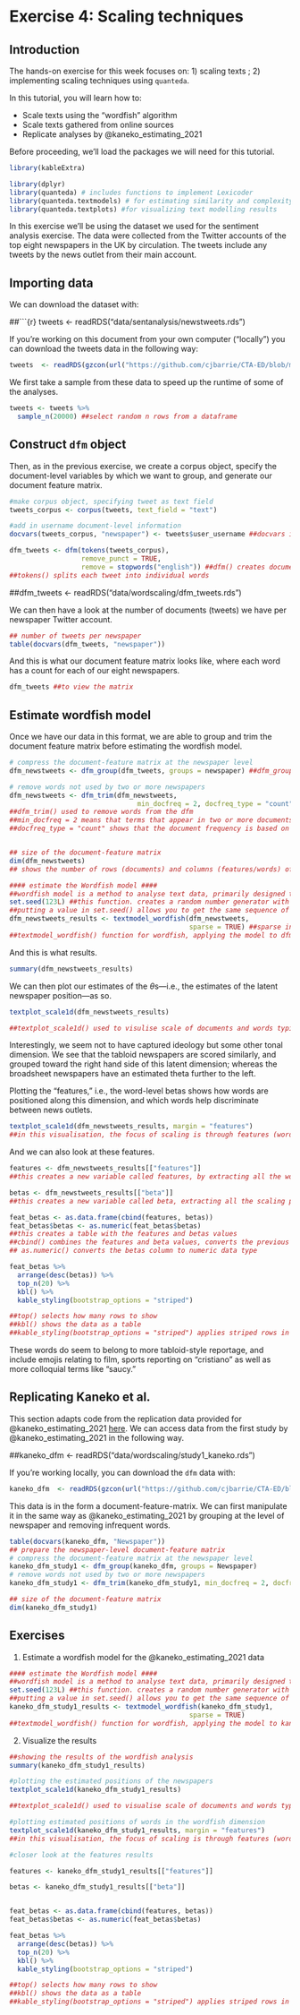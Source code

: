 # Exercise 4: Scaling techniques

## Introduction

The hands-on exercise for this week focuses on: 1) scaling texts ; 2) implementing scaling techniques using `quanteda`. 

In this tutorial, you will learn how to:
  
* Scale texts using the "wordfish" algorithm
* Scale texts gathered from online sources
* Replicate analyses by @kaneko_estimating_2021

Before proceeding, we'll load the packages we will need for this tutorial.

```r
library(kableExtra)
```

```r
library(dplyr)
library(quanteda) # includes functions to implement Lexicoder
library(quanteda.textmodels) # for estimating similarity and complexity measures
library(quanteda.textplots) #for visualizing text modelling results
```

In this exercise we'll be using the dataset we used for the sentiment analysis exercise. The data were collected from the Twitter accounts of the top eight newspapers in the UK by circulation. The tweets include any tweets by the news outlet from their main account. 

## Importing data

We can download the dataset with:

##```{r} tweets <- readRDS("data/sentanalysis/newstweets.rds")

If you're working on this document from your own computer ("locally") you can download the tweets data in the following way:

```r
tweets  <- readRDS(gzcon(url("https://github.com/cjbarrie/CTA-ED/blob/main/data/sentanalysis/newstweets.rds?raw=true")))

```

We first take a sample from these data to speed up the runtime of some of the analyses. 

```r

tweets <- tweets %>%
  sample_n(20000) ##select random n rows from a dataframe

```

## Construct `dfm` object

Then, as in the previous exercise, we create a corpus object, specify the document-level variables by which we want to group, and generate our document feature matrix. 

```r

#make corpus object, specifying tweet as text field
tweets_corpus <- corpus(tweets, text_field = "text")

#add in username document-level information
docvars(tweets_corpus, "newspaper") <- tweets$user_username ##docvars is used to access document variables in the corpus. here, we want to access the usernames in the tweets_corpus corpus

dfm_tweets <- dfm(tokens(tweets_corpus),
                  remove_punct = TRUE, 
                  remove = stopwords("english")) ##dfm() creates document-feature matrix to format text data in suitable format for analysis
##tokens() splits each tweet into individual words

```


##dfm_tweets <- readRDS("data/wordscaling/dfm_tweets.rds")


We can then have a look at the number of documents (tweets) we have per newspaper Twitter account. 

```r

## number of tweets per newspaper
table(docvars(dfm_tweets, "newspaper"))

```

And this is what our document feature matrix looks like, where each word has a count for each of our eight newspapers. 

```r

dfm_tweets ##to view the matrix

```

## Estimate wordfish model

Once we have our data in this format, we are able to group and trim the document feature matrix before estimating the wordfish model.

```r
# compress the document-feature matrix at the newspaper level
dfm_newstweets <- dfm_group(dfm_tweets, groups = newspaper) ##dfm_group() function used to group the dfm. in this code the dfm is grouped by newpaper

# remove words not used by two or more newspapers
dfm_newstweets <- dfm_trim(dfm_newstweets, 
                                min_docfreq = 2, docfreq_type = "count")
##dfm_trim() used to remove words from the dfm
##min_docfreq = 2 means that terms that appear in two or more documents will be shown
##docfreq_type = "count" shows that the document frequency is based on the number of documents


## size of the document-feature matrix
dim(dfm_newstweets)
## shows the number of rows (documents) and columns (features/words) of the dfm

#### estimate the Wordfish model ####
##wordfish model is a method to analyse text data, primarily designed to estimate ideological or thematic positions of words and documents
set.seed(123L) ##this function. creates a random number generator with a specific value that repeat each time
##putting a value in set.seed() allows you to get the same sequence of numbers.
dfm_newstweets_results <- textmodel_wordfish(dfm_newstweets, 
                                             sparse = TRUE) ##sparse indicates that there are a lot of 0s in the dfm
##textmodel_wordfish() function for wordfish, applying the model to dfm_newtweets

```

And this is what results.

```r
summary(dfm_newstweets_results)
```

We can then plot our estimates of the $\theta$s---i.e., the estimates of the latent newspaper position---as so.

```r
textplot_scale1d(dfm_newstweets_results)

##textplot_scale1d() used to visulise scale of documents and words typically for wordfish model. this reveals patterns or relationship of words based on position in the dimensions
```

Interestingly, we seem not to have captured ideology but some other tonal dimension. We see that the tabloid newspapers are scored similarly, and grouped toward the right hand side of this latent dimension; whereas the broadsheet newspapers have an estimated theta further to the left.

Plotting the "features," i.e., the word-level betas shows how words are positioned along this dimension, and which words help discriminate between news outlets.

```r

textplot_scale1d(dfm_newstweets_results, margin = "features")
##in this visualisation, the focus of scaling is through features (words). margin = "features" allows this.

```

And we can also look at these features.

```r

features <- dfm_newstweets_results[["features"]]
##this creates a new variable called features, by extracting all the words (removing newspaper column) from dfm_newstweets_results

betas <- dfm_newstweets_results[["beta"]]
##this creates a new variable called beta, extracting all the scaling position of the words (removes estimated psi and keeps beta).

feat_betas <- as.data.frame(cbind(features, betas))
feat_betas$betas <- as.numeric(feat_betas$betas)
##this creates a table with the features and betas values 
##cbind() combines the features and beta values, converts the previous matrix into a table.
## as.numeric() converts the betas column to numeric data type

feat_betas %>%
  arrange(desc(betas)) %>%
  top_n(20) %>% 
  kbl() %>%
  kable_styling(bootstrap_options = "striped")

##top() selects how many rows to show
##kbl() shows the data as a table
##kable_styling(bootstrap_options = "striped") applies striped rows in the table for better readability

```

These words do seem to belong to more tabloid-style reportage, and include emojis relating to film, sports reporting on "cristiano" as well as more colloquial terms like "saucy."

## Replicating Kaneko et al.

This section adapts code from the replication data provided for @kaneko_estimating_2021 [here](https://dataverse.harvard.edu/dataset.xhtml?persistentId=doi:10.7910/DVN/EL3KYD). We can access data from the first study by @kaneko_estimating_2021 in the following way. 



##kaneko_dfm <- readRDS("data/wordscaling/study1_kaneko.rds")



If you're working locally, you can download the `dfm` data with:

```r
kaneko_dfm  <- readRDS(gzcon(url("https://github.com/cjbarrie/CTA-ED/blob/main/data/wordscaling/study1_kaneko.rds?raw=true")))

```

This data is in the form a document-feature-matrix. We can first manipulate it in the same way as @kaneko_estimating_2021 by grouping at the level of newspaper and removing infrequent words.

```r
table(docvars(kaneko_dfm, "Newspaper"))
## prepare the newspaper-level document-feature matrix
# compress the document-feature matrix at the newspaper level
kaneko_dfm_study1 <- dfm_group(kaneko_dfm, groups = Newspaper)
# remove words not used by two or more newspapers
kaneko_dfm_study1 <- dfm_trim(kaneko_dfm_study1, min_docfreq = 2, docfreq_type = "count")

## size of the document-feature matrix
dim(kaneko_dfm_study1)

```

## Exercises

1. Estimate a wordfish model for the @kaneko_estimating_2021 data

```r


#### estimate the Wordfish model ####
##wordfish model is a method to analyse text data, primarily designed to estimate ideological or thematic positions of words and documents
set.seed(123L) ##this function. creates a random number generator with a specific value. 
##putting a value in set.seed() allows you to get the same sequence of numbers.
kaneko_dfm_study1_results <- textmodel_wordfish(kaneko_dfm_study1, 
                                             sparse = TRUE)
##textmodel_wordfish() function for wordfish, applying the model to kaneko_dfm_study1
```

2. Visualize the results

```r
##showing the results of the wordfish analysis
summary(kaneko_dfm_study1_results)
```
```r
#plotting the estimated positions of the newspapers
textplot_scale1d(kaneko_dfm_study1_results)

##textplot_scale1d() used to visualise scale of documents and words typically from wordfish method. this reveals patterns or relationship of words based on position in the dimensions 
```
```r
#plotting estimated positions of words in the wordfish dimension
textplot_scale1d(kaneko_dfm_study1_results, margin = "features")
##in this visualisation, the focus of scaling is through features (words). margin = "features" allows this.
```

```r
#closer look at the features results

features <- kaneko_dfm_study1_results[["features"]]

betas <- kaneko_dfm_study1_results[["beta"]]


feat_betas <- as.data.frame(cbind(features, betas))
feat_betas$betas <- as.numeric(feat_betas$betas)

feat_betas %>%
  arrange(desc(betas)) %>%
  top_n(20) %>% 
  kbl() %>%
  kable_styling(bootstrap_options = "striped")

##top() selects how many rows to show
##kbl() shows the data as a table
##kable_styling(bootstrap_options = "striped") applies striped rows in the table for better readability

```





